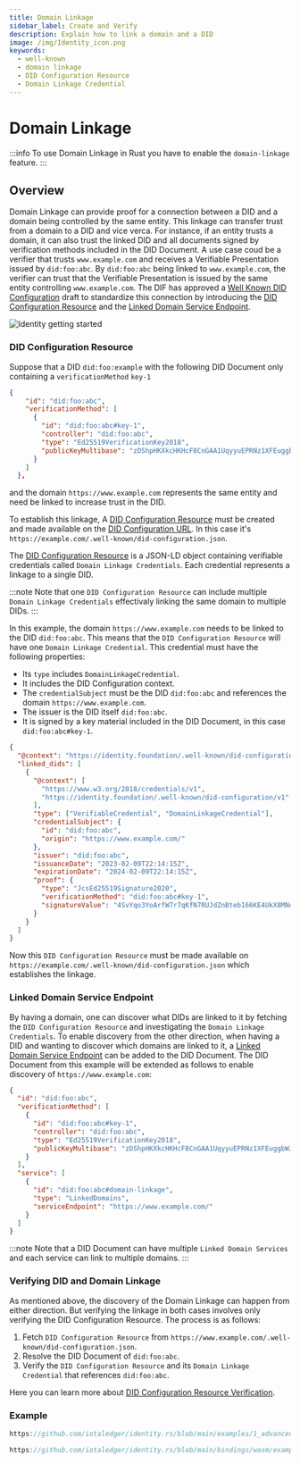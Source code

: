 ```yaml
---
title: Domain Linkage
sidebar_label: Create and Verify
description: Explain how to link a domain and a DID
image: /img/Identity_icon.png
keywords:
  - well-known
  - domain linkage
  - DID Configuration Resource
  - Domain Linkage Credential
---
```


# Domain Linkage

:::info
To use Domain Linkage in Rust you have to enable the `domain-linkage` feature.
:::

## Overview

Domain Linkage can provide proof for a connection between a DID and a domain being controlled by the same entity. This linkage can transfer trust from a domain to a DID and vice verca. For instance, if an entity trusts a domain, it can also trust the linked DID and all documents signed by verification methods included in the DID Document. A use case coud be a verifier that trusts `www.example.com` and receives a Verifiable Presentation issued by `did:foo:abc`. By `did:foo:abc` being linked to `www.example.com`, the verifier can trust that the Verifiable Presentation is issued by the same entity controlling `www.example.com`.
The DIF has approved a [Well Known DID Configuration](https://identity.foundation/.well-known/resources/did-configuration/) draft to standardize this connection by introducing the [DID Configuration Resource](https://identity.foundation/.well-known/resources/did-configuration/#did-configuration-resource) and the [Linked Domain Service Endpoint](https://identity.foundation/.well-known/resources/did-configuration/#linked-domain-service-endpoint).

![Identity getting started](/img/domain-linkage-diagram.png)

### DID Configuration Resource

Suppose that a DID `did:foo:example` with the following DID Document only containing a `verificationMethod` `key-1`

```json
{
    "id": "did:foo:abc",
    "verificationMethod": [
      {
        "id": "did:foo:abc#key-1",
        "controller": "did:foo:abc",
        "type": "Ed25519VerificationKey2018",
        "publicKeyMultibase": "zDShpHKXkcHKHcF8CnGAA1UqyyuEPRNz1XFEuggbWJQSq"
      }
    ]
  },
```

and the domain `https://www.example.com` represents the same entity and need be linked to increase trust in the DID.

To establish this linkage, A [DID Configuration Resource](https://identity.foundation/.well-known/resources/did-configuration/#did-configuration-resource) must be created and made available on the [DID Configuration URL](https://identity.foundation/.well-known/resources/did-configuration/#did-configuration-uri). In this case it's `https://example.com/.well-known/did-configuration.json`.

The [DID Configuration Resource](https://identity.foundation/.well-known/resources/did-configuration/#did-configuration-resource) is a JSON-LD object containing verifiable credentials called `Domain Linkage Credentials`. Each credential represents a linkage to a single DID.

:::note
Note that one `DID Configuration Resource` can include multiple `Domain Linkage Credentials` effectivaly linking the same domain to multiple DIDs.
:::

In this example, the domain `https://www.example.com` needs to be linked to the DID `did:foo:abc`. This means that the `DID Configuration Resource` will have one `Domain Linkage Credential`. This credential must have the following properties:

- Its `type` includes `DomainLinkageCredential`.
- It includes the DID Configuration context.
- The `credentialSubject` must be the DID `did:foo:abc` and references the domain `https://www.example.com`.
- The issuer is the DID itself `did:foo:abc`.
- It is signed by a key material included in the DID Document, in this case `did:foo:abc#key-1`.

```json
{
  "@context": "https://identity.foundation/.well-known/did-configuration/v1",
  "linked_dids": [
    {
      "@context": [
        "https://www.w3.org/2018/credentials/v1",
        "https://identity.foundation/.well-known/did-configuration/v1"
      ],
      "type": ["VerifiableCredential", "DomainLinkageCredential"],
      "credentialSubject": {
        "id": "did:foo:abc",
        "origin": "https://www.example.com/"
      },
      "issuer": "did:foo:abc",
      "issuanceDate": "2023-02-09T22:14:15Z",
      "expirationDate": "2024-02-09T22:14:15Z",
      "proof": {
        "type": "JcsEd25519Signature2020",
        "verificationMethod": "did:foo:abc#key-1",
        "signatureValue": "4SvYqo3YoArfW7r7qKfN7RUJdZnBteb166KE4UkX8MNdbp5UW6YbykneAzvjyRmf5EVQ9bnP9cS5sbEPUn2uaAcB"
      }
    }
  ]
}
```

Now this `DID Configuration Resource` must be made available on `https://example.com/.well-known/did-configuration.json` which establishes the linkage.

### Linked Domain Service Endpoint

By having a domain, one can discover what DIDs are linked to it by fetching the `DID Configuration Resource` and investigating the `Domain Linkage Credentials`. To enable discovery from the other direction, when having a DID and wanting to discover which domains are linked to it, a [Linked Domain Service Endpoint](https://identity.foundation/.well-known/resources/did-configuration/#linked-domain-service-endpoint) can be added to the DID Document. The DID Document from this example will be extended as follows to enable discovery of `https://www.example.com`:

```json
{
  "id": "did:foo:abc",
  "verificationMethod": [
    {
      "id": "did:foo:abc#key-1",
      "controller": "did:foo:abc",
      "type": "Ed25519VerificationKey2018",
      "publicKeyMultibase": "zDShpHKXkcHKHcF8CnGAA1UqyyuEPRNz1XFEuggbWJQSq"
    }
  ],
  "service": [
    {
      "id": "did:foo:abc#domain-linkage",
      "type": "LinkedDomains",
      "serviceEndpoint": "https://www.example.com/"
    }
  ]
}
```

:::note
Note that a DID Document can have multiple `Linked Domain Services` and each service can link to multiple domains.
:::

### Verifying DID and Domain Linkage

As mentioned above, the discovery of the Domain Linkage can happen from either direction. But verifying the linkage in both cases involves only verifying the DID Configuration Resource. The process is as follows:

1. Fetch `DID Configuration Resource` from `https://www.example.com/.well-known/did-configuration.json`.
2. Resolve the DID Document of `did:foo:abc`.
3. Verify the `DID Configuration Resource` and its `Domain Linkage Credential` that references `did:foo:abc`.

Here you can learn more about [DID Configuration Resource Verification](https://identity.foundation/.well-known/resources/did-configuration/#did-configuration-resource-verification).

### Example

<Tabs groupId="programming-language">
<TabItem value="rust" label="Rust">

```rust reference
https://github.com/iotaledger/identity.rs/blob/main/examples/1_advanced/6_domain_linkage.rs
```

</TabItem>
<TabItem value="node" label="Node.js">

```ts reference
https://github.com/iotaledger/identity.rs/blob/main/bindings/wasm/examples/src/1_advanced/5_domain_linkage.ts
```

</TabItem>
</Tabs>

